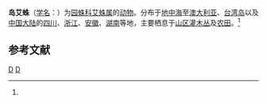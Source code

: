 {{Speciesbox 
| taxon = Cyclosa insulana
| binomial_authority = (Costa, 1834)<ref name='id13610'>{{cite web| url =http://www.bioinfo.cn/db05/BjdwSpecies.php?action=view&id=13610| title =岛艾蛛| work =《[[中国动物物种编目数据库|中国动物物种编目数据库]]》| publisher =[[中国科学院微生物研究所|中国科学院微生物研究所]]| author =[[中国科学院动物研究所|中国科学院动物研究所]]| accessdate =2009-04-28| deadurl =yes| archiveurl =https://web.archive.org/web/20160305095342/http://www.bioinfo.cn/db05/BjdwSpecies.php?action=view&id=13610| archivedate =2016-03-05}}</ref>
}}

'''岛艾蛛'''（[[学名|学名]]：{{lang|la|''Cyclosa insulana''}}）为[[园蛛科|园蛛科]][[艾蛛属|艾蛛属]]的[[动物|动物]]。分布于[[地中海|地中海]]至[[澳大利亚|澳大利亚]]、[[台湾岛|台湾岛]]以及[[中国大陆|中国大陆]]的[[四川|四川]]、[[浙江|浙江]]、[[安徽|安徽]]、[[湖南|湖南]]等地，主要栖息于[[山区|山区]][[灌木丛|灌木丛]]及[[农田|农田]]。<ref name='id13610'/>

== 参考文献 ==
{{reflist}}

{{taxonbar}}
[[Category:_1834年描述的动物|D]]
[[Category:艾蛛属|D]]